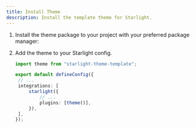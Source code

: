 ```yaml
---
title: Install Theme
description: Install the template theme for Starlight.
---
```



<Steps>

1. Install the theme package to your project with your preferred package manager:

   <PackageManagers pkg="starlight-theme-template" />

2. Add the theme to your Starlight config.

   ```ts title="astro.config.mjs" ins={1,8}
   import theme from "starlight-theme-template";

   export default defineConfig({
   	// ...
   	integrations: [
   		starlight({
   			// ...
   			plugins: [theme()],
   		}),
   	],
   });
   ```

</Steps>
